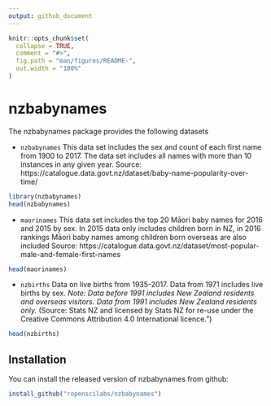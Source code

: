 ```yaml
---
output: github_document
---
```


<!-- README.md is generated from README.Rmd. Please edit that file -->

```r
knitr::opts_chunk$set(
  collapse = TRUE,
  comment = "#>",
  fig.path = "man/figures/README-",
  out.width = "100%"
)
```
# nzbabynames

The nzbabynames package provides the following datasets

- `nzbabynames` This data set includes the sex and count of each first name from 1900 to 2017. The data set includes all names with more than 10 instances in any given year. Source: https://catalogue.data.govt.nz/dataset/baby-name-popularity-over-time/

```r
library(nzbabynames)
head(nzbabynames)
```

- `maorinames` This data set includes the  top 20 Māori baby names for 2016 and 2015 by sex. In 2015 data only includes children born in NZ, in 2016 rankings Māori baby names among children born overseas are also included Source: https://catalogue.data.govt.nz/dataset/most-popular-male-and-female-first-names

```r
head(maorinames)
```

- `nzbirths` Data on live births from 1935-2017. Data from 1971 includes live births by sex. *Note: Data before 1991 includes New Zealand residents and overseas visitors. Data from 1991 includes New Zealand residents only.* (Source: Stats NZ and licensed by Stats NZ for re-use under the Creative Commons Attribution 4.0 International licence.")

```r
head(nzbirths)
```

## Installation

You can install the released version of nzbabynames from github:

```r
install_github("ropenscilabs/nzbabynames")
```

